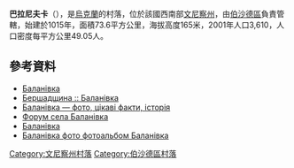 {{coord|48|23|56|N|29|23|38|E|scale:30000|display=title}}

'''巴拉尼夫卡'''（{{lang-uk|Баланівка}}），是[[烏克蘭|烏克蘭]]的村落，位於該國西南部[[文尼察州|文尼察州]]，由[[伯沙德區|伯沙德區]]負責管轄，始建於1015年，面積73.6平方公里，海拔高度165米，2001年人口3,610，人口密度每平方公里49.05人。

==參考資料==
* [http://w1.c1.rada.gov.ua/pls/z7503/A005?rf7571=1453 Баланівка] {{Wayback|url=http://w1.c1.rada.gov.ua/pls/z7503/A005?rf7571=1453 |date=20180325232651 }}
* [http://www.bershad.ua/a/balanivka.html Бершадщина :: Баланівка] {{Wayback|url=http://www.bershad.ua/a/balanivka.html |date=20160922205004 }}
* [http://photohunt.org.ua/Balanovka.html Баланівка — фото, цікаві факти, історія] {{Wayback|url=http://photohunt.org.ua/Balanovka.html |date=20161014061901 }}
* [http://forum.bershad.com.ua/viewforum.php?f=56 Форум села Баланівка] {{Wayback|url=http://forum.bershad.com.ua/viewforum.php?f=56 |date=20160825215911 }}
* [http://sergekot.com/?p=719 Баланівка]
* [http://foto.bershad.com.ua/thumbnails.php?album=55 Баланівка фото фотоальбом Баланівка] {{Wayback|url=http://foto.bershad.com.ua/thumbnails.php?album=55 |date=20160415011429 }}

[[Category:文尼察州村落|Category:文尼察州村落]]
[[Category:伯沙德區村落|Category:伯沙德區村落]]


{{Vinnytsia-geo-stub}}